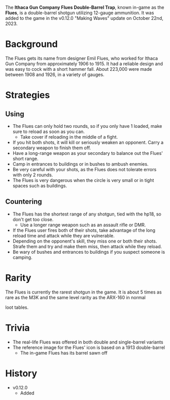 The **Ithaca Gun Company Flues Double-Barrel Trap**, known in-game as the **Flues**, is a double-barrel shotgun utilizing 12-gauge ammunition. It was added to the game in the v0.12.0 "Making Waves" update on October 22nd, 2023.

# Background
The Flues gets its name from designer Emil Flues, who worked for Ithaca Gun Company from approximately 1906 to 1915. It had a reliable design and was easy to cock with a short hammer fall. About 223,000 were made between 1908 and 1926, in a variety of gauges.

# Strategies
## Using
- The Flues can only hold two rounds, so if you only have 1 loaded, make sure to reload as soon as you can.
  - Take cover if reloading in the middle of a fight.
- If you hit both shots, it will kill or seriously weaken an opponent. Carry a secondary weapon to finish them off.
- Have a long-range weapon as your secondary to balance out the Flues' short range.
- Camp in entrances to buildings or in bushes to ambush enemies.
- Be very careful with your shots, as the Flues does not tolerate errors with only 2 rounds.
- The Flues is very dangerous when the circle is very small or in tight spaces such as buildings.

## Countering
- The Flues has the shortest range of any shotgun, tied with the <Link href="/weapons/guns/hp18">hp18</Link>, so don't get too close.
  - Use a longer range weapon such as an assault rifle or DMR.
- If the Flues user fires both of their shots, take advantage of the long reload time and attack while they are vulnerable.
- Depending on the opponent's skill, they miss one or both their shots. Strafe them and try and make them miss, then attack while they reload.
- Be wary of bushes and entrances to buildings if you suspect someone is camping.

# Rarity
The Flues is currently the rarest shotgun in the game. It is about 5 times as rare as the <Link href="/weapons/guns/m3k">M3K</Link> and the same level rarity as the <Link href="/weapons/guns/arx160">ARX-160</Link> in normal 
<Link href="/loot">loot tables.</Link>

# Trivia
- The real-life Flues was offered in both double and single-barrel variants
- The reference image for the Flues' icon is based on a 1913 double-barrel
  - The in-game Flues has its barrel sawn off

# History
- v0.12.0
  - Added
